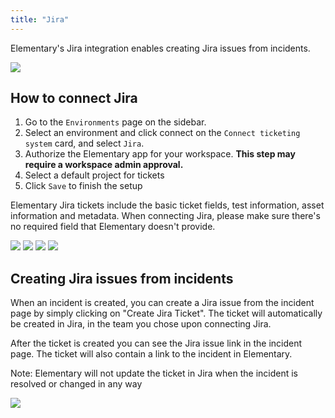 ```yaml
---
title: "Jira"
---
```


Elementary's Jira integration enables creating Jira issues from incidents.

<img src="https://res.cloudinary.com/dvmtceykh/image/upload/v1739794592/create_ticket_rxdrx4.png" />

## How to connect Jira
1. Go to the `Environments` page on the sidebar.
2. Select an environment and click connect on the `Connect ticketing system` card, and select `Jira`.
3. Authorize the Elementary app for your workspace. **This step may require a workspace admin approval.**
4. Select a default project for tickets
5. Click `Save` to finish the setup

<Warning>Elementary Jira tickets include the basic ticket fields, test information, asset information and metadata. When connecting Jira, please make sure there's no required field that Elementary doesn't provide.</Warning>

<img src="https://res.cloudinary.com/dvmtceykh/image/upload/v1739794590/connect_zqg0vr.png" />
<img src="https://res.cloudinary.com/dvmtceykh/image/upload/v1739794589/choose_integration_qshyci.png" />
<img src="https://res.cloudinary.com/dvmtceykh/image/upload/v1739794590/jira_oauth_qkvk9e.png" />
<img src="https://res.cloudinary.com/dvmtceykh/image/upload/v1739794589/choose_jira_project_ukaxfq.png" />

## Creating Jira issues from incidents
When an incident is created, you can create a Jira issue from the incident page by simply clicking on "Create Jira Ticket".
The ticket will automatically be created in Jira, in the team you chose upon connecting Jira.

After the ticket is created you can see the Jira issue link in the incident page.
The ticket will also contain a link to the incident in Elementary.

<Note>Note: Elementary will not update the ticket in Jira when the incident is resolved or changed in any way</Note>

<img src="https://res.cloudinary.com/dvmtceykh/image/upload/v1739794590/jira_ticket_l6wknb.png" />

